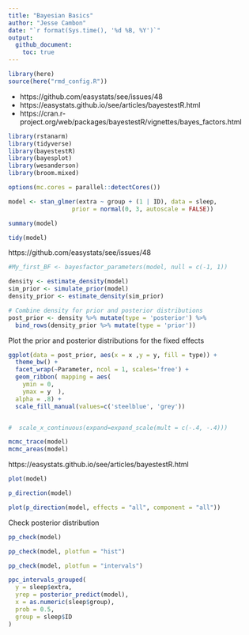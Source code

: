 ```yaml
---
title: "Bayesian Basics"
author: "Jesse Cambon"
date: "`r format(Sys.time(), '%d %B, %Y')`"
output:
  github_document:
    toc: true
---
```



```r
library(here)
source(here("rmd_config.R"))
```

* https://github.com/easystats/see/issues/48
* https://easystats.github.io/see/articles/bayestestR.html
* https://cran.r-project.org/web/packages/bayestestR/vignettes/bayes_factors.html

```r
library(rstanarm)
library(tidyverse)
library(bayestestR)
library(bayesplot)
library(wesanderson)
library(broom.mixed)

options(mc.cores = parallel::detectCores()) 

model <- stan_glmer(extra ~ group + (1 | ID), data = sleep,
                  prior = normal(0, 3, autoscale = FALSE))

summary(model)

tidy(model)
```

https://github.com/easystats/see/issues/48

```r
#My_first_BF <- bayesfactor_parameters(model, null = c(-1, 1))

density <- estimate_density(model)
sim_prior <- simulate_prior(model)
density_prior <- estimate_density(sim_prior)

# Combine density for prior and posterior distributions
post_prior <- density %>% mutate(type = 'posterior') %>%
  bind_rows(density_prior %>% mutate(type = 'prior'))

```

Plot the prior and posterior distributions for the fixed effects

```r
ggplot(data = post_prior, aes(x = x ,y = y, fill = type)) + 
  theme_bw() +
  facet_wrap(~Parameter, ncol = 1, scales='free') +
  geom_ribbon( mapping = aes(
    ymin = 0,
    ymax = y  ),
  alpha = .8) +   
  scale_fill_manual(values=c('steelblue', 'grey'))


#  scale_x_continuous(expand=expand_scale(mult = c(-.4, -.4)))
```

```r
mcmc_trace(model)
mcmc_areas(model)
```


https://easystats.github.io/see/articles/bayestestR.html

```r
plot(model)

p_direction(model)
```

```r
plot(p_direction(model, effects = "all", component = "all"))
```


Check posterior distribution

```r
pp_check(model)

pp_check(model, plotfun = "hist")

pp_check(model, plotfun = "intervals")
```


```r
ppc_intervals_grouped(
  y = sleep$extra,
  yrep = posterior_predict(model),
  x = as.numeric(sleep$group),
  prob = 0.5,
  group = sleep$ID
) 
```

